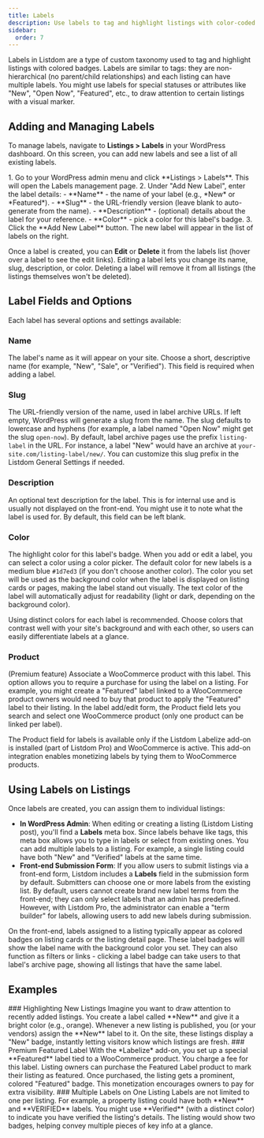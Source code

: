 ```yaml
---
title: Labels
description: Use labels to tag and highlight listings with color-coded badges. This guide covers creating and managing labels, label options, and premium label features via add-ons.
sidebar:
  order: 7
---
```



Labels in Listdom are a type of custom taxonomy used to tag and highlight listings with colored badges. Labels are similar to tags: they are non-hierarchical (no parent/child relationships) and each listing can have multiple labels. You might use labels for special statuses or attributes like "New", "Open Now", "Featured", etc., to draw attention to certain listings with a visual marker.

## Adding and Managing Labels

To manage labels, navigate to **Listings > Labels** in your WordPress dashboard. On this screen, you can add new labels and see a list of all existing labels.

<Steps>
1.  Go to your WordPress admin menu and click **Listings > Labels**. This will open the Labels management page.
2.  Under "Add New Label", enter the label details:
    -   **Name** - the name of your label (e.g., *New* or *Featured*).
    -   **Slug** - the URL-friendly version (leave blank to auto-generate from the name).
    -   **Description** - (optional) details about the label for your reference.
    -   **Color** - pick a color for this label's badge.
3.  Click the **Add New Label** button. The new label will appear in the list of labels on the right.
</Steps>

Once a label is created, you can **Edit** or **Delete** it from the labels list (hover over a label to see the edit links). Editing a label lets you change its name, slug, description, or color. Deleting a label will remove it from all listings (the listings themselves won't be deleted).

## Label Fields and Options

Each label has several options and settings available:

### Name

The label's name as it will appear on your site. Choose a short, descriptive name (for example, "New", "Sale", or "Verified"). This field is required when adding a label.

### Slug

The URL-friendly version of the name, used in label archive URLs. If left empty, WordPress will generate a slug from the name. The slug defaults to lowercase and hyphens (for example, a label named "Open Now" might get the slug `open-now`). By default, label archive pages use the prefix `listing-label` in the URL. For instance, a label "New" would have an archive at `your-site.com/listing-label/new/`. You can customize this slug prefix in the Listdom General Settings if needed.

### Description

An optional text description for the label. This is for internal use and is usually not displayed on the front-end. You might use it to note what the label is used for. By default, this field can be left blank.

### Color

The highlight color for this label's badge. When you add or edit a label, you can select a color using a color picker. The default color for new labels is a medium blue `#1d7ed3` (if you don't choose another color). The color you set will be used as the background color when the label is displayed on listing cards or pages, making the label stand out visually. The text color of the label will automatically adjust for readability (light or dark, depending on the background color).

<Aside type="tip">
Using distinct colors for each label is recommended. Choose colors that contrast well with your site's background and with each other, so users can easily differentiate labels at a glance.
</Aside>

### Product <Badge text="Pro" />

(Premium feature) Associate a WooCommerce product with this label. This option allows you to require a purchase for using the label on a listing. For example, you might create a "Featured" label linked to a WooCommerce product owners would need to buy that product to apply the "Featured" label to their listing. In the label add/edit form, the Product field lets you search and select one WooCommerce product (only one product can be linked per label).

<Aside type="note">
The Product field for labels is available only if the Listdom Labelize add-on is installed (part of Listdom Pro) and WooCommerce is active. This add-on integration enables monetizing labels by tying them to WooCommerce products.
</Aside>

## Using Labels on Listings

Once labels are created, you can assign them to individual listings:

-   **In WordPress Admin**: When editing or creating a listing (Listdom Listing post), you'll find a **Labels** meta box. Since labels behave like tags, this meta box allows you to type in labels or select from existing ones. You can add multiple labels to a listing. For example, a single listing could have both "New" and "Verified" labels at the same time.
-   **Front-end Submission Form**: If you allow users to submit listings via a front-end form, Listdom includes a **Labels** field in the submission form by default. Submitters can choose one or more labels from the existing list. By default, users cannot create brand new label terms from the front-end; they can only select labels that an admin has predefined. However, with Listdom Pro, the administrator can enable a "term builder" for labels, allowing users to add new labels during submission.

On the front-end, labels assigned to a listing typically appear as colored badges on listing cards or the listing detail page. These label badges will show the label name with the background color you set. They can also function as filters or links - clicking a label badge can take users to that label's archive page, showing all listings that have the same label.

## Examples

<CardGrid>
    <Card>
        ### Highlighting New Listings
        Imagine you want to draw attention to recently added listings. You create a label called **New** and give it a bright color (e.g., orange). Whenever a new listing is published, you (or your vendors) assign the **New** label to it. On the site, these listings display a "New" badge, instantly letting visitors know which listings are fresh.
    </Card>
    <Card>
        ### Premium Featured Label
        With the *Labelize* add-on, you set up a special **Featured** label tied to a WooCommerce product. You charge a fee for this label. Listing owners can purchase the Featured Label product to mark their listing as featured. Once purchased, the listing gets a prominent, colored "Featured" badge. This monetization encourages owners to pay for extra visibility.
    </Card>
    <Card>
        ### Multiple Labels on One Listing
        Labels are not limited to one per listing. For example, a property listing could have both **New** and **VERIFIED** labels. You might use **Verified** (with a distinct color) to indicate you have verified the listing's details. The listing would show two badges, helping convey multiple pieces of key info at a glance.
    </Card>
</CardGrid>
